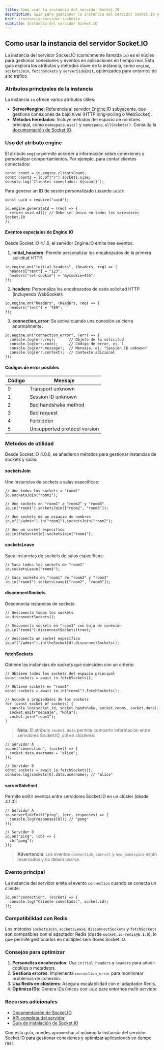 ```yaml
---
title: Como usar la instancia del servidor Socket.IO
description: Guia para gestionar la instancia del servidor Socket.IO y sus metodos
href: /instancia-servidor-socketio
subtitle: Instancia del servidor Socket.IO
---
```


## Como usar la instancia del servidor Socket.IO

La instancia del servidor Socket.IO (comúnmente llamada `io`) es el núcleo para gestionar conexiones y eventos en aplicaciones en tiempo real. Esta guía explora los atributos y métodos clave de la instancia, como `engine`, `socketsJoin`, `fetchSockets` y `serverSideEmit`, optimizados para entornos de alto tráfico.

### Atributos principales de la instancia

La instancia `io` ofrece varios atributos útiles:

- **Server#engine**: Referencia al servidor Engine.IO subyacente, que gestiona conexiones de bajo nivel (HTTP long-polling o WebSocket).
- **Métodos heredados**: Incluye métodos del espacio de nombres principal, como `namespace.use()` y `namespace.allSockets()`. Consulta la [documentación de Socket.IO](https://socket.io/docs/v4/namespaces/).

### Uso del atributo engine

El atributo `engine` permite acceder a información sobre conexiones y personalizar comportamientos. Por ejemplo, para contar clientes conectados:

```go:js
const count = io.engine.clientsCount;
const count2 = io.of("/").sockets.size;
console.log(`Clientes conectados: ${count}`);
```

Para generar un ID de sesión personalizado (usando `uuid`):

```go:js
const uuid = require("uuid");

io.engine.generateId = (req) => {
  return uuid.v4(); // Debe ser único en todos los servidores Socket.IO
};
```

#### Eventos especiales de Engine.IO

Desde Socket.IO 4.1.0, el servidor Engine.IO emite tres eventos:

1. **initial_headers**: Permite personalizar los encabezados de la primera solicitud HTTP:

```go:js
io.engine.on("initial_headers", (headers, req) => {
  headers["test"] = "123";
  headers["set-cookie"] = "mycookie=456";
});
```

2. **headers**: Personaliza los encabezados de cada solicitud HTTP (incluyendo WebSocket):

```go:js
io.engine.on("headers", (headers, req) => {
  headers["test"] = "789";
});
```

3. **connection_error**: Se activa cuando una conexión se cierra anormalmente:

```go:js
io.engine.on("connection_error", (err) => {
  console.log(err.req);      // Objeto de la solicitud
  console.log(err.code);     // Código de error, ej. 1
  console.log(err.message);  // Mensaje, ej. "Session ID unknown"
  console.log(err.context);  // Contexto adicional
});
```

#### Codigos de error posibles

| Código | Mensaje                      |
| ------ | ---------------------------- |
| 0      | Transport unknown            |
| 1      | Session ID unknown           |
| 2      | Bad handshake method         |
| 3      | Bad request                  |
| 4      | Forbidden                    |
| 5      | Unsupported protocol version |

### Metodos de utilidad

Desde Socket.IO 4.0.0, se añadieron métodos para gestionar instancias de sockets y salas:

#### socketsJoin

Une instancias de sockets a salas específicas:

```go:js
// Une todos los sockets a "room1"
io.socketsJoin("room1");

// Une sockets en "room1" a "room2" y "room3"
io.in("room1").socketsJoin(["room2", "room3"]);

// Une sockets de un espacio de nombres
io.of("/admin").in("room1").socketsJoin("room2");

// Une un socket específico
io.in(theSocketId).socketsJoin("room1");
```

#### socketsLeave

Saca instancias de sockets de salas específicas:

```go:js
// Saca todos los sockets de "room1"
io.socketsLeave("room1");

// Saca sockets en "room1" de "room2" y "room3"
io.in("room1").socketsLeave(["room2", "room3"]);
```

#### disconnectSockets

Desconecta instancias de sockets:

```go:js
// Desconecta todos los sockets
io.disconnectSockets();

// Desconecta sockets en "room1" con baja de conexión
io.in("room1").disconnectSockets(true);

// Desconecta un socket específico
io.of("/admin").in(theSocketId).disconnectSockets();
```

#### fetchSockets

Obtiene las instancias de sockets que coinciden con un criterio:

```go:js
// Obtiene todos los sockets del espacio principal
const sockets = await io.fetchSockets();

// Obtiene sockets en "room1"
const sockets = await io.in("room1").fetchSockets();

// Accede a propiedades de los sockets
for (const socket of sockets) {
  console.log(socket.id, socket.handshake, socket.rooms, socket.data);
  socket.emit("mensaje", "Hola");
  socket.join("room1");
}
```

> **Nota**: El atributo `socket.data` permite compartir información entre servidores Socket.IO, útil en clústeres:

```go:js
// Servidor A
io.on("connection", (socket) => {
  socket.data.username = "alice";
});

// Servidor B
const sockets = await io.fetchSockets();
console.log(sockets[0].data.username); // "alice"
```

#### serverSideEmit

Permite emitir eventos entre servidores Socket.IO en un clúster (desde 4.1.0):

```go:js
// Servidor A
io.serverSideEmit("ping", (err, responses) => {
  console.log(responses[0]); // "pong"
});

// Servidor B
io.on("ping", (cb) => {
  cb("pong");
});
```

> **Advertencia**: Los eventos `connection`, `connect` y `new_namespace` están reservados y no deben usarse.

### Evento principal

La instancia del servidor emite el evento `connection` cuando se conecta un cliente:

```go:js
io.on("connection", (socket) => {
  console.log("Cliente conectado:", socket.id);
});
```

### Compatibilidad con Redis

Los métodos `socketsJoin`, `socketsLeave`, `disconnectSockets` y `fetchSockets` son compatibles con el adaptador Redis (desde `socket.io-redis@6.1.0`), lo que permite gestionarlos en múltiples servidores Socket.IO.

### Consejos para optimizar

1. **Personaliza encabezados**: Usa `initial_headers` y `headers` para añadir cookies o metadatos.
2. **Gestiona errores**: Implementa `connection_error` para monitorear problemas de conexión.
3. **Usa Redis en clústeres**: Asegura escalabilidad con el adaptador Redis.
4. **Optimiza IDs**: Genera IDs únicos con `uuid` para entornos multi-servidor.

### Recursos adicionales

- [Documentación de Socket.IO](https://socket.io/docs/v4/)
- [API completa del servidor](https://socket.io/docs/v4/server-api/)
- [Guía de instalación de Socket.IO](/instalacion-servidor-socketio)

Con esta guía, puedes aprovechar al máximo la instancia del servidor Socket.IO para gestionar conexiones y optimizar aplicaciones en tiempo real.
